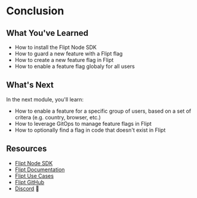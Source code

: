 # Conclusion

## What You've Learned

- How to install the Flipt Node SDK
- How to guard a new feature with a Flipt flag
- How to create a new feature flag in Flipt
- How to enable a feature flag globaly for all users

## What's Next

In the next module, you'll learn:

- How to enable a feature for a specific group of users, based on a set of critera (e.g. country, browser, etc.)
- How to leverage GitOps to manage feature flags in Flipt
- How to optionally find a flag in code that doesn't exist in Flipt

## Resources

- [Flipt Node SDK](https://github.com/flipt-io/flipt-node)
- [Flipt Documentation](https://www.flipt.io/docs)
- [Flipt Use Cases](https://www.flipt.io/docs/usecases)
- [Flipt GitHub](https://github.com/flipt-io/flipt)
- [Discord](https://www.flipt.io/discord) 👾
